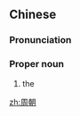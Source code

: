 ==Chinese==
{{zh-forms}}

===Pronunciation===
{{zh-pron
|m=Zhōucháo
|c=zau1 ciu4
|mn=Chiu-tiâu
|md=Ciŭ-dièu
|h=pfs=Chû-chhèu
|cat=propn
}}

===Proper noun===
{{zh-proper noun}}

# the {{w|Zhou dynasty}}
#: {{zh-x|秦 原是 '''^周朝''' 的 一 個 諸侯國。|Qin was originally a vassal state of the '''Zhou dynasty'''.}}

[[zh:周朝]]